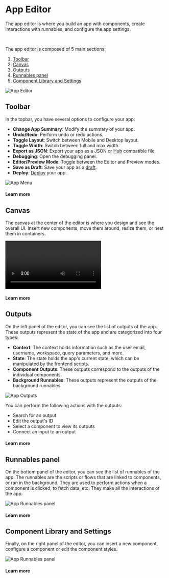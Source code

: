 
# App Editor

The app editor is where you build an app with components, create interactions with runnables, and configure the app settings.

<div class="grid grid-cols-2 gap-6 mb-4">
	<DocCard
		color="orange"
		title="Apps Quickstart"
		description="Learn how to build your first app in a matter of minutes."
		href="/docs/getting_started/apps_quickstart"
	/>
	<DocCard
		color="orange"
		title="React/Vue/Svelte Apps"
		description="Users can import their own React/Vue/Svelte Apps in addition to using Windmill's built-in App editor."
		href="/docs/react_vue_svelte_apps"
	/>
</div>

<br />

The app editor is composed of 5 main sections:

1. [Toolbar](/docs/apps/app_editor#toolbar)
2. [Canvas](#canvas)
3. [Outputs](#outputs)
4. [Runnables panel](#runnables-panel)
5. [Component Library and Settings](#component-library-and-settings)

![App Editor](../../assets/apps/0_app_editor/plain-app-editor.png.webp)

## Toolbar

In the topbar, you have several options to configure your app:

- **Change App Summary**: Modify the summary of your app.
- **Undo/Redo**: Perform undo or redo actions.
- **Toggle Layout**: Switch between Mobile and Desktop layout.
- **Toggle Width**: Switch between full and max width.
- **Export as JSON**: Export your app as a JSON or [Hub](https://hub.windmill.dev/) compatible file.
- **Debugging**: Open the debugging panel.
- **Editor/Preview Mode**: Toggle between the Editor and Preview modes.
- **Save as Draft**: Save your app as a [draft](../../core_concepts/0_draft_and_deploy/index.mdx#draft).
- **Deploy**: [Deploy](../../core_concepts/0_draft_and_deploy/index.mdx#deployed-version) your app.

![App Menu](../../assets/apps/1_app_toolbar/app-toolbar.png.webp)

#### Learn more

<div class="grid grid-cols-2 gap-2">
	<DocCard
		color="orange"
		title="Toolbar guide"
		description="Discover all the features of the toolbar."
		href="/docs/apps/toolbar"
	/>
	<DocCard
		color="orange"
		title="Debugging"
		description="Learn how to debug your app."
		href="/docs/apps/app_debugging"
	/>
	<DocCard
		color="orange"
		title="Deployment"
		description="Save as draft or deploy your app."
		href="/docs/apps/app_deployment"
	/>
</div>

## Canvas

The canvas at the center of the editor is where you design and see the overall UI. Insert new components, move them around, resize them, or nest them in containers.

<video
	className="border-2 rounded-xl object-cover w-full h-full"
	autoPlay
	loop
	controls
	id="main-video"
	src="/videos/app-canvas-overview.mp4"
/>

#### Learn more

<div class="grid grid-cols-2 gap-2">
	<DocCard
		color="orange"
		title="Canvas guide"
		description="Move, resize, and nest components."
		href="/docs/apps/canvas"
	/>
	<DocCard
		color="orange"
		title="Component Library"
		description="Discover all the components available."
		href="/docs/apps/app_configuration-settings/app_component_library"
	/>
</div>

## Outputs

On the left panel of the editor, you can see the list of outputs of the app. These outputs represent the state of the app and are categorized into four types:

- **Context**: The context holds information such as the user email, username, workspace, query parameters, and more.
- **State**: The state holds the app's current state, which can be manipulated by the frontend scripts.
- **Component Outputs**: These outputs correspond to the outputs of the individual components.
- **Background Runnables**: These outputs represent the outputs of the background runnables.

![App Outputs](../../assets/apps/0_app_editor/app-outputs.png.webp)

You can perform the following actions with the outputs:

- Search for an output
- Edit the output's ID
- Select a component to view its outputs
- Connect an input to an output

#### Learn more

<div class="grid grid-cols-2 gap-6 mb-4">
	<DocCard
		color="orange"
		title="Context"
		description="The context holds such information as the user email, username, the workspace, the query parameters, etc."
		href="/docs/apps/outputs"
	/>
	<DocCard
		color="orange"
		title="State"
		description="Learn how to interact with the app's state using frontend scripts."
		href="/docs/apps/app-runnable-panel#state"
	/>
</div>

## Runnables panel

On the bottom panel of the editor, you can see the list of runnables of the app. The runnables are the scripts or flows that are linked to components, or ran in the background. They are used to perform actions when a component is clicked, to fetch data, etc. They make all the interactions of the app.

![App Runnables panel](../../assets/apps/0_app_editor/app-runnable-panel.png.webp)

#### Learn more

<div class="grid grid-cols-2 gap-6 mb-4">
	<DocCard
		color="orange"
		title="Runnable Guide"
		description="Learn how to create and configure runnables."
		href="/docs/apps/app-runnable-panel"
	/>
</div>

## Component Library and Settings

Finally, on the right panel of the editor, you can insert a new component, configure a component or edit the component styles.

![App Runnables panel](../../assets/apps/0_app_editor/app-components-settings.png.webp)

#### Learn more

<div class="grid grid-cols-2 gap-2 my-4">
	<DocCard
		color="orange"
		title="Component Library"
		description="Discover all the components available in the library, and their configurations."
		href="/docs/apps/app_configuration-settings/app_component_library"
	/>
	<DocCard
		color="orange"
		title="Runnable Triggers"
		description="Learn how to trigger a runnable."
		href="/docs/apps/app_configuration-settings/app_runnable_triggers"
	/>
	<DocCard
		color="orange"
		title="Component Configuration"
		description="Learn how to configure a component."
		href="/docs/apps/app_configuration-settings/app_component_configuration"
	/>
	<DocCard
		color="orange"
		title="Styling"
		description="Learn how to edit the component styles."
		href="/docs/apps/app_configuration-settings/app_styling"
	/>
</div>
